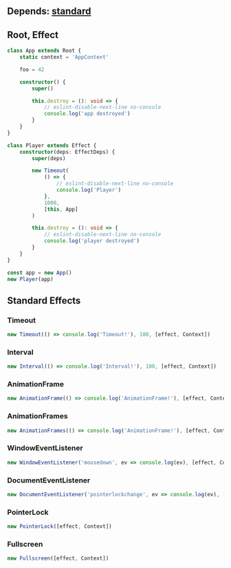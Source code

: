 ## Depends: [standard](../../standard/Standard.md)

## Root, Effect
```typescript
class App extends Root {
    static context = 'AppContext'

    foo = 42

    constructor() {
        super()

        this.destroy = (): void => {
            // eslint-disable-next-line no-console
            console.log('app destroyed')
        }
    }
}

class Player extends Effect {
    constructor(deps: EffectDeps) {
        super(deps)

        new Timeout(
            () => {
                // eslint-disable-next-line no-console
                console.log('Player')
            },
            1000,
            [this, App]
        )

        this.destroy = (): void => {
            // eslint-disable-next-line no-console
            console.log('player destroyed')
        }
    }
}

const app = new App()
new Player(app)
```

## Standard Effects
### Timeout
```typescript
new Timeout(() => console.log('Timeout!'), 100, [effect, Context])
```

### Interval
```typescript
new Interval(() => console.log('Interval!'), 100, [effect, Context])
```

### AnimationFrame
```typescript
new AnimationFrame(() => console.log('AnimationFrame!'), [effect, Context])
```

### AnimationFrames
```typescript
new AnimationFrames(() => console.log('AnimationFrame!'), [effect, Context])
```

### WindowEventListener
```typescript
new WindowEventListener('mousedown', ev => console.log(ev), [effect, Context], { once: true })
```

### DocumentEventListener
```typescript
new DocumentEventListener('pointerlockchange', ev => console.log(ev), [effect, Context], { once: true })
```

### PointerLock
```typescript
new PointerLock([effect, Context])
```

### Fullscreen
```typescript
new Fullscreen([effect, Context])
```